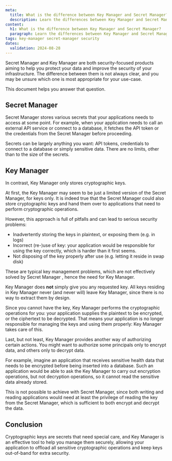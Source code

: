 ```yaml
---
meta:
  title: What is the difference between Key Manager and Secret Manager?
  description: Learn the differences between Key Manager and Secret Manager and which one to use according to your needs
content:
  h1: What is the difference between Key Manager and Secret Manager?
  paragraph: Learn the differences between Key Manager and Secret Manager and which one to use according to your needs
tags: key-manager secret-manager security
dates:
  validation: 2024-08-28
---
```




Secret Manager and Key Manager are both security-focused products aiming
to help you protect your data and improve the security of your
infrastructure.
The difference between them is not always clear, and you may be
unsure which one is most appropriate for your use-case.

This document helps you answer that question.


## Secret Manager

Secret Manager stores various secrets that your applications needs to
access at some point. For example, when your application needs to call
an external API service or connect to a database, it fetches the API token
or the credentials from the Secret Manager before proceeding.

Secrets can be largely anything you want: API tokens,
credentials to connect to a database or simply sensitive data.
There are no limits, other than to the size of the secrets.


## Key Manager

In contrast, Key Manager only stores cryptographic keys.

At first, the Key Manager may seem to be just a limited version of
the Secret Manager, for keys only.
It is indeed true that the Secret Manager could also store cryptographic keys
and hand them over to applications that need to perform cryptographic operations.

However, this approach is full of pitfalls and can lead to serious security problems:

 - Inadvertently storing the keys in plaintext, or exposing them (e.g. in logs)
 - Incorrect (re-)use of key: your application would be responsible for using the key correctly,
   which is harder than it first seems.
 - Not disposing of the key properly after use (e.g. letting it reside in swap disk)

These are typical key management problems, which are not effectively solved by Secret Manager
, hence the need for Key Manager.

Key Manager does **not** simply give you any requested key.
All keys residing in Key Manager never (and never will) leave Key Manager, since
there is no way to extract them by design.

Since you cannot have the key, Key Manager performs the cryptographic operations
for you: your application supplies the plaintext to be encrypted, or
the ciphertext to be decrypted. That means your application is no longer
responsible for managing the keys and using them properly: Key Manager takes care of this.

Last, but not least, Key Manager provides another way of authorizing certain actions.
You might want to authorize some principals only to encrypt data, and others
only to decrypt data.

For example, imagine an application that receives
sensitive health data that needs to be encrypted before being inserted into
a database. Such an application would be able to ask the Key Manager
to carry out encryption operations, but not decryption operations, so it cannot read the sensitive
data already stored.

This is not possible to achieve with Secret Manager, since both writing and reading
applications would need at least the privilege of reading the key from the Secret Manager,
which is sufficient to both encrypt and decrypt the data.


## Conclusion

Cryptographic keys are secrets that need special care, and Key Manager
is an effective tool to help you manage them securely,
allowing your application to offload all sensitive cryptographic
operations and keep keys out-of-band for extra security.
